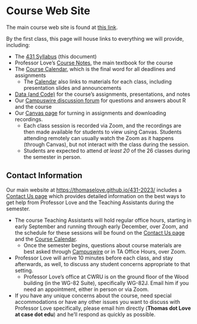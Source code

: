 # Course Web Site

The main course web site is found at [this link](https://thomaselove.github.io/431-2023/). 

By the first class, this page will house links to everything we will provide, including:

- The [431 Syllabus](https://thomaselove.github.io/431-syllabus-2023/) (this document)
- Professor Love's [Course Notes](https://thomaselove.github.io/431-notes/), the main textbook for the course
- The [Course Calendar](https://thomaselove.github.io/431-2023/calendar.html), which is the final word for all deadlines and assignments
    - The [Calendar](https://thomaselove.github.io/431-2023/calendar.html) also links to materials for each class, including presentation slides and announcements
- [Data (and Code)](https://github.com/THOMASELOVE/431-data) for the course's assignments, presentations, and notes
- Our [Campuswire discussion forum](https://thomaselove.github.io/431-2023/campuswire.html) for questions and answers about R and the course
- Our [Canvas page](https://canvas.case.edu) for turning in assignments and downloading recordings.
    - Each class session is recorded via Zoom, and the recordings are then made available for students to view using Canvas. Students attending remotely can usually watch the Zoom as it happens (through Canvas), but not interact with the class during the session.
    - Students are expected to attend *at least 20* of the 26 classes during the semester in person.

## Contact Information

Our main website at <https://thomaselove.github.io/431-2023/> includes a [Contact Us page](https://thomaselove.github.io/431-2023/contact.html) which provides detailed information on the best ways to get help from Professor Love and the Teaching Assistants during the semester.

- The course Teaching Assistants will hold regular office hours, starting in early September and running through early December, over Zoom, and the schedule for these sessions will be found on the [Contact Us page](https://thomaselove.github.io/431-2023/contact.html) and the [Course Calendar](https://thomaselove.github.io/431-2023/calendar.html).
  - Once the semester begins, questions about course materials are best asked through [Campuswire](https://thomaselove.github.io/431-2023/campuswire.html) or in TA Office Hours, over Zoom.
- Professor Love will arrive 10 minutes before each class, and stay afterwards, as well, to discuss any student concerns appropriate to that setting.
  - Professor Love's office at CWRU is on the ground floor of the Wood building (in the WG-82 Suite), specifically WG-82J. Email him if you need an appointment, either in person or via Zoom.
- If you have any unique concerns about the course, need special accommodations or have any other issues you want to discuss with Professor Love specifically, please email him directly (**Thomas dot Love at case dot edu**) and he'll respond as quickly as possible.

